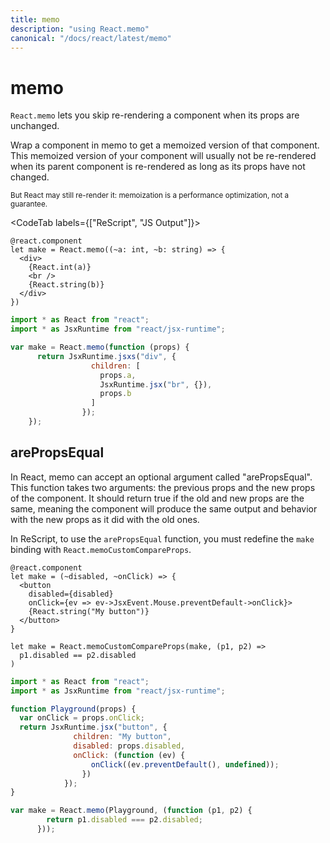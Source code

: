 ```yaml
---
title: memo
description: "using React.memo"
canonical: "/docs/react/latest/memo"
---
```


# memo

`React.memo` lets you skip re-rendering a component when its props are unchanged.

Wrap a component in memo to get a memoized version of that component.
This memoized version of your component will usually not be re-rendered when its parent component is re-rendered as long as its props have not changed.

<small>But React may still re-render it: memoization is a performance optimization, not a guarantee.</small>

<CodeTab labels={["ReScript", "JS Output"]}>

```res
@react.component
let make = React.memo((~a: int, ~b: string) => {
  <div>
    {React.int(a)}
    <br />
    {React.string(b)}
  </div>
})
```

```js
import * as React from "react";
import * as JsxRuntime from "react/jsx-runtime";

var make = React.memo(function (props) {
      return JsxRuntime.jsxs("div", {
                  children: [
                    props.a,
                    JsxRuntime.jsx("br", {}),
                    props.b
                  ]
                });
    });
```

</CodeTab>

## arePropsEqual

In React, memo can accept an optional argument called "arePropsEqual". This function takes two arguments: the previous props and the new props of the component.
It should return true if the old and new props are the same, meaning the component will produce the same output and behavior with the new props as it did with the old ones.

In ReScript, to use the `arePropsEqual` function, you must redefine the `make` binding with `React.memoCustomCompareProps`.

<CodeTab>

```res
@react.component
let make = (~disabled, ~onClick) => {
  <button
    disabled={disabled}
    onClick={ev => ev->JsxEvent.Mouse.preventDefault->onClick}>
    {React.string("My button")}
  </button>
}

let make = React.memoCustomCompareProps(make, (p1, p2) =>
  p1.disabled == p2.disabled
)
```

```js
import * as React from "react";
import * as JsxRuntime from "react/jsx-runtime";

function Playground(props) {
  var onClick = props.onClick;
  return JsxRuntime.jsx("button", {
              children: "My button",
              disabled: props.disabled,
              onClick: (function (ev) {
                  onClick((ev.preventDefault(), undefined));
                })
            });
}

var make = React.memo(Playground, (function (p1, p2) {
        return p1.disabled === p2.disabled;
      }));
```

</CodeTab>